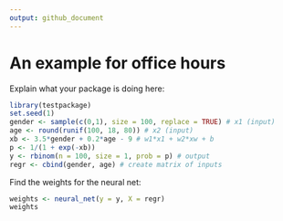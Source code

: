 ```yaml
---
output: github_document
---
```


# An example for office hours
  
Explain what your package is doing here:

```r
library(testpackage)
set.seed(1)
gender <- sample(c(0,1), size = 100, replace = TRUE) # x1 (input)
age <- round(runif(100, 18, 80)) # x2 (input)
xb <- 3.5*gender + 0.2*age - 9 # w1*x1 + w2*xw + b
p <- 1/(1 + exp(-xb))
y <- rbinom(n = 100, size = 1, prob = p) # output
regr <- cbind(gender, age) # create matrix of inputs
```

Find the weights for the neural net:

```r
weights <- neural_net(y = y, X = regr)
weights
```
